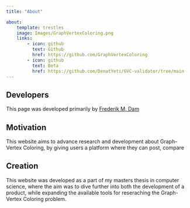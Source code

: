```yaml
---
title: "About"

about:
    template: trestles
    image: Images/GraphVertexColoring.png
    links:
        - icon: github
          text: Github
          href: https://github.com/GraphVertexColoring
        - icon: github
          text: Beta
          href: https://github.com/DenatYeti/GVC-validator/tree/main
---
```

## Developers
This page was developed primarily by [Frederik M. Dam](https://www.linkedin.com/in/frederik-dam-45aba6321/)

## Motivation

This website aims to advance research and development about Graph-Vertex Coloring, by giving users a platform where they can post, compare

## Creation

This website was developed as a part of my masters thesis in computer science, 
where the aim was to dive further into both the development of a product, while expanding the available tools for reseraching the Graph-Vertex Coloring problem.
